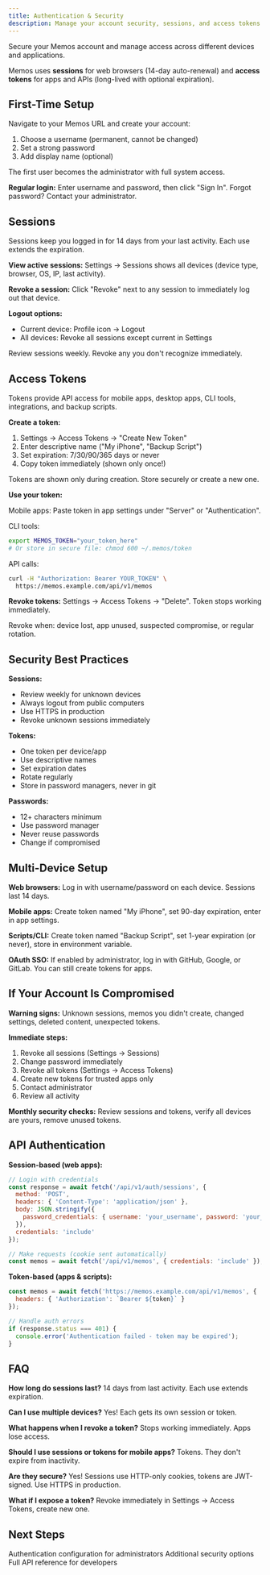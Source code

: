 ```yaml
---
title: Authentication & Security
description: Manage your account security, sessions, and access tokens across devices.
---
```


Secure your Memos account and manage access across different devices and applications.

Memos uses **sessions** for web browsers (14-day auto-renewal) and **access tokens** for apps and APIs (long-lived with optional expiration).

## First-Time Setup

Navigate to your Memos URL and create your account:

1. Choose a username (permanent, cannot be changed)
2. Set a strong password
3. Add display name (optional)

<Callout type="warning">
The first user becomes the administrator with full system access.
</Callout>

**Regular login:** Enter username and password, then click "Sign In". Forgot password? Contact your administrator.

## Sessions

Sessions keep you logged in for 14 days from your last activity. Each use extends the expiration.

**View active sessions:** Settings → Sessions shows all devices (device type, browser, OS, IP, last activity).

**Revoke a session:** Click "Revoke" next to any session to immediately log out that device.

**Logout options:**
- Current device: Profile icon → Logout
- All devices: Revoke all sessions except current in Settings

<Callout type="tip">
Review sessions weekly. Revoke any you don't recognize immediately.
</Callout>

## Access Tokens

Tokens provide API access for mobile apps, desktop apps, CLI tools, integrations, and backup scripts.

**Create a token:**
1. Settings → Access Tokens → "Create New Token"
2. Enter descriptive name ("My iPhone", "Backup Script")
3. Set expiration: 7/30/90/365 days or never
4. Copy token immediately (shown only once!)

<Callout type="error">
Tokens are shown only during creation. Store securely or create a new one.
</Callout>

**Use your token:**

Mobile apps: Paste token in app settings under "Server" or "Authentication".

CLI tools:
```bash
export MEMOS_TOKEN="your_token_here"
# Or store in secure file: chmod 600 ~/.memos/token
```

API calls:
```bash
curl -H "Authorization: Bearer YOUR_TOKEN" \
  https://memos.example.com/api/v1/memos
```

**Revoke tokens:** Settings → Access Tokens → "Delete". Token stops working immediately.

Revoke when: device lost, app unused, suspected compromise, or regular rotation.

## Security Best Practices

**Sessions:**
- Review weekly for unknown devices
- Always logout from public computers
- Use HTTPS in production
- Revoke unknown sessions immediately

**Tokens:**
- One token per device/app
- Use descriptive names
- Set expiration dates
- Rotate regularly
- Store in password managers, never in git

**Passwords:**
- 12+ characters minimum
- Use password manager
- Never reuse passwords
- Change if compromised

## Multi-Device Setup

**Web browsers:** Log in with username/password on each device. Sessions last 14 days.

**Mobile apps:** Create token named "My iPhone", set 90-day expiration, enter in app settings.

**Scripts/CLI:** Create token named "Backup Script", set 1-year expiration (or never), store in environment variable.

**OAuth SSO:** If enabled by administrator, log in with GitHub, Google, or GitLab. You can still create tokens for apps.

## If Your Account Is Compromised

**Warning signs:** Unknown sessions, memos you didn't create, changed settings, deleted content, unexpected tokens.

**Immediate steps:**
1. Revoke all sessions (Settings → Sessions)
2. Change password immediately
3. Revoke all tokens (Settings → Access Tokens)
4. Create new tokens for trusted apps only
5. Contact administrator
6. Review all activity

**Monthly security checks:** Review sessions and tokens, verify all devices are yours, remove unused tokens.

## API Authentication

**Session-based (web apps):**
```javascript
// Login with credentials
const response = await fetch('/api/v1/auth/sessions', {
  method: 'POST',
  headers: { 'Content-Type': 'application/json' },
  body: JSON.stringify({
    password_credentials: { username: 'your_username', password: 'your_password' }
  }),
  credentials: 'include'
});

// Make requests (cookie sent automatically)
const memos = await fetch('/api/v1/memos', { credentials: 'include' });
```

**Token-based (apps & scripts):**
```javascript
const memos = await fetch('https://memos.example.com/api/v1/memos', {
  headers: { 'Authorization': `Bearer ${token}` }
});

// Handle auth errors
if (response.status === 401) {
  console.error('Authentication failed - token may be expired');
}
```

## FAQ

**How long do sessions last?** 14 days from last activity. Each use extends expiration.

**Can I use multiple devices?** Yes! Each gets its own session or token.

**What happens when I revoke a token?** Stops working immediately. Apps lose access.

**Should I use sessions or tokens for mobile apps?** Tokens. They don't expire from inactivity.

**Are they secure?** Yes! Sessions use HTTP-only cookies, tokens are JWT-signed. Use HTTPS in production.

**What if I expose a token?** Revoke immediately in Settings → Access Tokens, create new one.

## Next Steps

<Cards>
  <Card title="Configuration Guide" href="/docs/configuration/authentication" icon="Settings">
    Authentication configuration for administrators
  </Card>
  <Card title="Security Settings" href="/docs/configuration/security" icon="Shield">
    Additional security options
  </Card>
  <Card title="API Documentation" href="https://memos.apidocumentation.com" icon="Code">
    Full API reference for developers
  </Card>
</Cards>
